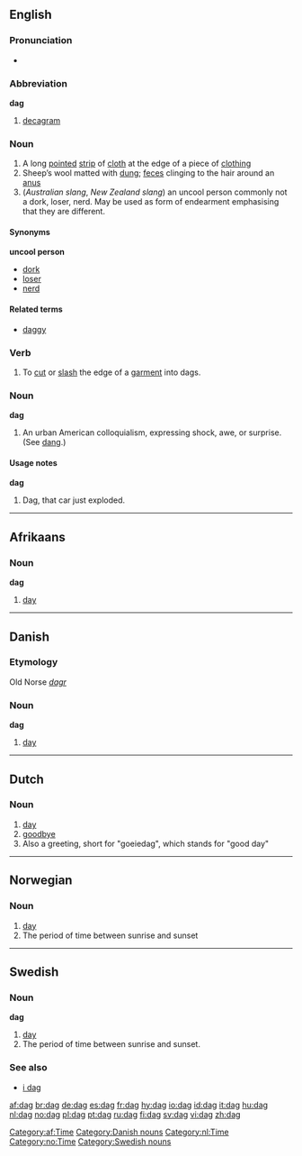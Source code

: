 {{see|Dag}}
==English==
{{rfv}}
===Pronunciation===
*{{IPA|/dæɡ/}}
*:{{rhymes|æɡ}}

===Abbreviation===
'''dag'''

# [[decagram]]

===Noun===
{{en-noun}}

# A long [[point]]ed [[strip]] of [[cloth]] at the edge of a piece of [[clothing]]
# Sheep’s wool matted with [[dung]]; [[feces]] clinging to the hair around an [[anus]]
# (''Australian slang'', ''New Zealand slang'') an uncool person commonly not a dork, loser, nerd. May be used as form of endearment emphasising that they are different.

====Synonyms====
'''uncool person'''
*[[dork]]
*[[loser]]
*[[nerd]]

====Related terms====
*[[daggy]]

===Verb===
{{en-verb|dag|g|ed}}

# {{transitive}} To [[cut]] or [[slash]] the edge of a [[garment]] into dags.

===Noun===
'''dag'''

# An urban American colloquialism, expressing shock, awe, or surprise.  (See [[dang]].)

====Usage notes====
'''dag'''

# Dag, that car just exploded.

----

==Afrikaans==

===Noun===
'''dag'''

# [[day]]

[[Category:af:Time]]

----

==Danish==

===Etymology===
Old Norse ''[[dagr]]''

===Noun===
'''dag'''

# [[day]]

[[Category:Danish nouns]]

----

==Dutch==

===Noun===
{{nl-noun|g1=m|g2=f|pl=dagen|dim1=daagje|dim2=dagje}}

# [[day]]
# [[goodbye]]
# Also a greeting, short for "goeiedag", which stands for "good day"
[[Category:nl:Time]]

----

==Norwegian==
[[Category:no:Time]]

===Noun===
{{no-noun-m1|dag}}

# [[day]]
# The period of time between sunrise and sunset

----

==Swedish==
{{sv-noun|gender=Common|dag|dagen|dagar|dagarna|dags|dagens|dagars|dagarnas}}

===Noun===
'''dag'''

# [[day]]
# The period of time between sunrise and sunset.

===See also===
*[[i dag]]

[[Category:Swedish nouns]]

[[af:dag]]
[[br:dag]]
[[de:dag]]
[[es:dag]]
[[fr:dag]]
[[hy:dag]]
[[io:dag]]
[[id:dag]]
[[it:dag]]
[[hu:dag]]
[[nl:dag]]
[[no:dag]]
[[pl:dag]]
[[pt:dag]]
[[ru:dag]]
[[fi:dag]]
[[sv:dag]]
[[vi:dag]]
[[zh:dag]]